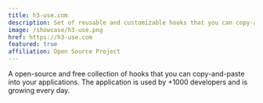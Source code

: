```yaml
---
title: h3-use.com
description: Set of reusable and customizable hooks that you can copy-and-paste into your apps. Free. Open Source and Open Code.
image: /showcase/h3-use.png
href: https://h3-use.com
featured: true
affiliation: Open Source Project
---
```


A open-source and free collection of hooks that you can copy-and-paste into your applications. The application is used by +1000 developers and is growing every day.
